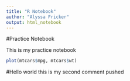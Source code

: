 ```yaml
---
title: "R Notebook"
author: "Alyssa Fricker"
output: html_notebook
---
```


#Practice Notebook

This is my practice notebook 

```r
plot(mtcars$mpg, mtcars$wt)
```


#Hello world this is my second comment pushed 